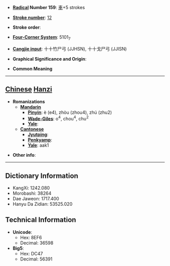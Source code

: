 
<!--
Attention: This page is to be ph34red.

Thank you.
Brought to you by Ph34rness.
-->

* '''[[Wiktionary:Chinese radical index| Radical]] Number 159''': [[Wiktionary:Chinese radical index 車|車]]+5 strokes

* '''[[Wiktionary:Chinese total strokes index|Stroke number]]''': [[Wiktionary:Chinese total strokes index 12|12]]

* '''Stroke order''': 

* '''[[Wiktionary:Chinese four corner index|Four-Corner System]]''': 5101<sub>7</sub>

* '''[[Wiktionary:Chinese Cangjie index|Cangjie input]]''': 十十竹尸弓 (JJHSN), 十十戈尸弓 (JJISN)

* '''Graphical Significance and Origin''': 

* '''Common Meaning'''

----

== [[Chinese]] [[Hanzi]] ==

* '''Romanizations'''
** '''[[Mandarin]]'''
*** '''[[Pinyin]]''': è (e4), zhòu (zhou4), zhú (zhu2)
*** '''[[Wade-Giles]]''': o<sup>4</sup>, chou<sup>4</sup>, chu<sup>2</sup>
*** '''[[Yale]]''': 
** '''[[Cantonese]]'''
*** '''[[Jyutping]]''':
*** '''[[Penkyamp]]''': 
*** '''[[Yale]]''': aak1

* '''Other info''': 

----

== Dictionary Information ==

* KangXi: 1242.080
* Morobashi: 38264
* Dae Jaweon: 1717.400
* Hanyu Da Zidian: 53525.020

== Technical Information ==

* '''Unicode''':
** Hex: 8EF6
** Decimal: 36598
* '''Big5''':
** Hex: DC47
** Decimal: 56391